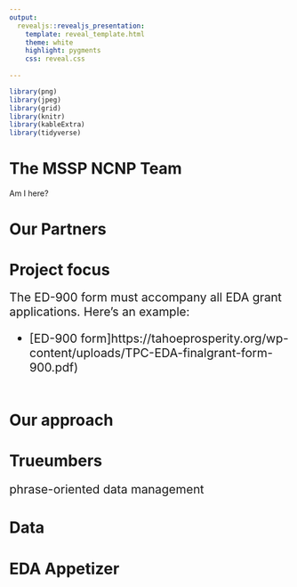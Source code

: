 ```yaml
---
output: 
  revealjs::revealjs_presentation:
    template: reveal_template.html
    theme: white
    highlight: pygments 
    css: reveal.css
      
---
```



```r
library(png)
library(jpeg)
library(grid)
library(knitr)
library(kableExtra)
library(tidyverse)


```

<section data-background-image="images/new-mexico-banner-6b5ab7d2.jpeg";
         data-background-size:"contain"
         background-repeat: no-repeat;
         >


</section>



# The MSSP NCNP Team {data-background="images/bkgnd-1.svg"}

Am I here?


# Our Partners {data-background="images/bkgnd-2.svg"}



# Project focus {data-background="images/bkgnd-2.svg"}

<div style="font-size:16pt">

The ED-900 form must accompany all EDA grant applications.  Here's an example:   
<div style="left-margin:40px">
  - [ED-900 form]https://tahoeprosperity.org/wp-content/uploads/TPC-EDA-finalgrant-form-900.pdf)
<br><br>
</div>

</div>

# Our approach {data-background="images/bkgnd-2.svg"}

# Trueumbers {data-background="images/bkgnd-2.svg"}

<div style="font-size:16pt">

phrase-oriented data management

 
 
</div>

# Data {data-background="images/bkgnd-2.svg"}

 
 
# EDA Appetizer {data-background="images/bkgnd-2.svg"}